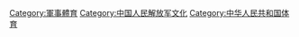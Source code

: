 [[Category:軍事體育|Category:軍事體育]]
[[Category:中国人民解放军文化|Category:中国人民解放军文化]]
[[Category:中华人民共和国体育|Category:中华人民共和国体育]]